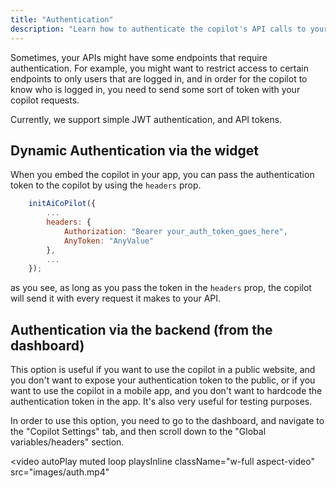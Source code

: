 ```yaml
---
title: "Authentication"
description: "Learn how to authenticate the copilot's API calls to your backend"
---
```


Sometimes, your APIs might have some endpoints that require authentication. For example, you might want to restrict access to certain endpoints to only users that are logged in, and in order for the copilot to
know who is logged in, you need to send some sort of token with your copilot requests.

Currently, we support simple JWT authentication, and API tokens.

## Dynamic Authentication via the widget

When you embed the copilot in your app, you can pass the authentication token to the copilot by using the `headers` prop.

```javascript
    initAiCoPilot({
        ...
        headers: {
            Authorization: "Bearer your_auth_token_goes_here",
            AnyToken: "AnyValue"
        },
        ...
    });
```

as you see, as long as you pass the token in the `headers` prop, the copilot will send it with every request it makes to your API.


## Authentication via the backend (from the dashboard)
This option is useful if you want to use the copilot in a public website, and you don't want to expose your authentication token to the public, or if you want to use the copilot in a mobile app, and you don't want to hardcode the authentication token in the app.
It's also very useful for testing purposes.

In order to use this option, you need to go to the dashboard, and navigate to the "Copilot Settings" tab, and then scroll down to the "Global variables/headers" section.

<video
    autoPlay
    muted
    loop
    playsInline
    className="w-full aspect-video"
    src="images/auth.mp4"
></video>